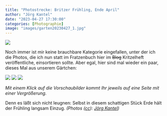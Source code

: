 ```yaml
---
title: "Photostrecke: Britzer Frühling, Ende April"
author: "Jörg Kantel"
date: "2023-04-27 17:30:00"
categories: [Photographie]
image: "images/garten20230427_1.jpg"
---
```


[![](images/garten20230427_1-b.jpg)](https://www.flickr.com/photos/schockwellenreiter/52850886868/)

Noch immer ist mir keine brauchbare Kategorie eingefallen, unter der ich die Photos, die ich nun statt im Fratzenbuch hier im ~~Blog~~ Kritzelheft veröffentliche, einsortieren sollte. Aber egal, hier sind mal wieder ein paar, dieses Mal aus unserem Gärtchen:

[![](images/garten20230427_2.jpg)](https://www.flickr.com/photos/schockwellenreiter/52850967583/)&nbsp;[![](images/garten20230427_3.jpg)](https://www.flickr.com/photos/schockwellenreiter/52850619224/)&nbsp;[![](images/garten20230427_4.jpg)](https://www.flickr.com/photos/schockwellenreiter/52850429176/)

*Mit einem Klick auf die Vorschaubilder kommt Ihr jeweils auf eine Seite mit einer Vergrößerung.*

Denn es läßt sich nicht leugnen: Selbst in diesem schattigen Stück Erde hält der Frühling langsam Einzug. *(Photos ([cc](http://creativecommons.org/licenses/by-nc-nd/2.0/)): [Jörg Kantel](http://cognitiones.kantel-chaos-team.de/cv.html))*